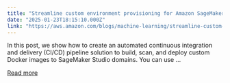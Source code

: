 ```yaml
---
title: "Streamline custom environment provisioning for Amazon SageMaker Studio: An automated CI/CD pipeline approach"
date: "2025-01-23T18:15:10.000Z"
link: "https://aws.amazon.com/blogs/machine-learning/streamline-custom-environment-provisioning-for-amazon-sagemaker-studio-an-automated-ci-cd-pipeline-approach/"
---
```


In this post, we show how to create an automated continuous integration and delivery (CI/CD) pipeline solution to build, scan, and deploy custom Docker images to SageMaker Studio domains. You can use ...

[Read more](https://aws.amazon.com/blogs/machine-learning/streamline-custom-environment-provisioning-for-amazon-sagemaker-studio-an-automated-ci-cd-pipeline-approach/)
